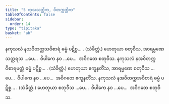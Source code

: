 ```yaml
---
title: "5 ကုသလတ္တိက, ဝိတက္ကတ္တိက"
tableOfContents: false
sidebar:
  order: 14
type: "tipitaka"
basket: "ab"
---
```



<DynamicBreadcrumb />

<Division number="18">

<Paragraph number="48">
နကုသလံ နသဝိတက္ကသဝိစာရံ ဓမ္မံ ပဋိစ္စ… . (သံခိတ္တံ.)
</Paragraph>

<Paragraph number="49">
ဟေတုယာ စတုဝီသ, အာရမ္မဏေ သတ္တရသ …ပေ…  ဝိပါကေ နဝ …ပေ…  အဝိဂတေ စတုဝီသ.
</Paragraph>

</Division>
<Division number="19">

<Paragraph number="50">
နကုသလံ နအဝိတက္ကဝိစာရမတ္တံ ဓမ္မံ ပဋိစ္စ… . (သံခိတ္တံ.)
</Paragraph>

<Paragraph number="51">
ဟေတုယာ ဧကူနတိံသ, အာရမ္မဏေ စတုဝီသ …ပေ…  ဝိပါကေ နဝ …ပေ…  အဝိဂတေ ဧကူနတိံသ.
</Paragraph>

</Division>
<Division number="20">

<Paragraph number="52">
နကုသလံ နအဝိတက္ကအဝိစာရံ ဓမ္မံ ပဋိစ္စ… . (သံခိတ္တံ.)
</Paragraph>

<Paragraph number="53">
ဟေတုယာ စတုဝီသ …ပေ…  ဝိပါကေ နဝ …ပေ…  အဝိဂတေ စတုဝီသ.
</Paragraph>
</Division>